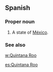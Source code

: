 ==Spanish==

===Proper noun===
{{es-proper noun}}

# A state of [[México]].

===See also===
[[w:Quintana Roo]]

[[es:Quintana Roo]]